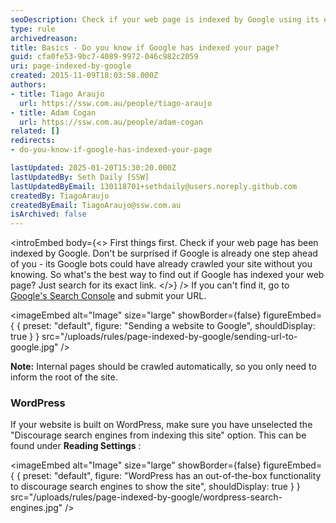 ```yaml
---
seoDescription: Check if your web page is indexed by Google using its exact link in search results.
type: rule
archivedreason:
title: Basics - Do you know if Google has indexed your page?
guid: cfa0fe53-9bc7-4089-9972-046c982c2059
uri: page-indexed-by-google
created: 2015-11-09T18:03:58.000Z
authors:
- title: Tiago Araujo
  url: https://ssw.com.au/people/tiago-araujo
- title: Adam Cogan
  url: https://ssw.com.au/people/adam-cogan
related: []
redirects:
- do-you-know-if-google-has-indexed-your-page

lastUpdated: 2025-01-20T15:30:20.000Z
lastUpdatedBy: Seth Daily [SSW]
lastUpdatedByEmail: 130118701+sethdaily@users.noreply.github.com
createdBy: TiagoAraujo
createdByEmail: TiagoAraujo@ssw.com.au
isArchived: false
---
```


<introEmbed
  body={<>
First things first. Check if your web page has been indexed by Google. Don't be surprised if Google is already one step ahead of you - its Google bots could have already crawled your site without you knowing. So what's the best way to find out if Google has indexed your web page? Just search for its exact link.
  </>}
/>
If you can't find it, go to [Google's Search Console](https://www.google.com/webmasters/tools/submit-url) and submit your URL.


<imageEmbed
  alt="Image"
  size="large"
  showBorder={false}
  figureEmbed={ {
    preset: "default",
    figure: "Sending a website to Google",
    shouldDisplay: true
  } }
  src="/uploads/rules/page-indexed-by-google/sending-url-to-google.jpg"
/>

**Note:** Internal pages should be crawled automatically, so you only need to inform the root of the site.

### WordPress

If your website is built on WordPress, make sure you have unselected the "Discourage search engines from indexing this site" option. This can be found under      **Reading Settings** :


<imageEmbed
  alt="Image"
  size="large"
  showBorder={false}
  figureEmbed={ {
    preset: "default",
    figure: "WordPress has an out-of-the-box functionality to discourage search engines to show the site",
    shouldDisplay: true
  } }
  src="/uploads/rules/page-indexed-by-google/wordpress-search-engines.jpg"
/>

